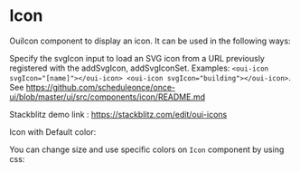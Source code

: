 
<Meta of={IconStories} />

# Icon

OuiIcon component to display an icon. It can be used in the following ways:

Specify the svgIcon input to load an SVG icon from a URL previously registered with the addSvgIcon, addSvgIconSet. Examples: `<oui-icon svgIcon="[name]"></oui-icon> <oui-icon svgIcon="building"></oui-icon>`. See https://github.com/scheduleonce/once-ui/blob/master/ui/src/components/icon/README.md

Stackblitz demo link : https://stackblitz.com/edit/oui-icons

Icon with Default color:

<Canvas of={IconStories.DefaultColor} />

<Controls of={IconStories.DefaultColor} />

You can change size and use specific colors on `Icon` component by using css:

<Canvas of={IconStories.CustomIcon} />

<Controls of={IconStories.CustomIcon} />
